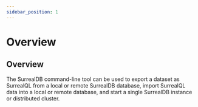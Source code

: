 ```yaml
---
sidebar_position: 1
---
```


# Overview
## Overview 

The SurrealDB command-line tool can be used to export a dataset as SurrealQL from a local or remote SurrealDB database, import SurrealQL data into a local or remote database, and start a single SurrealDB instance or distributed cluster.

